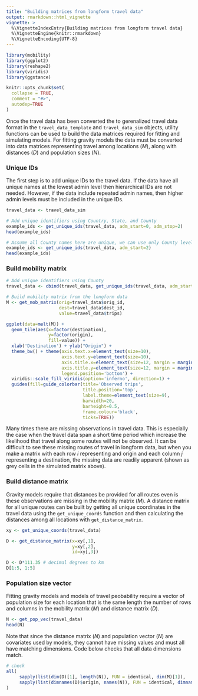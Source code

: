 ```yaml
---
title: "Building matrices from longform travel data"
output: rmarkdown::html_vignette
vignette: >
  %\VignetteIndexEntry{Building matrices from longform travel data}
  %\VignetteEngine{knitr::rmarkdown}
  %\VignetteEncoding{UTF-8}
---
```



```r
library(mobility)
library(ggplot2)
library(reshape2)
library(viridis)
library(ggstance)

knitr::opts_chunk$set(
  collapse = TRUE,
  comment = "#>",
  autodep=TRUE
)
```


Once the travel data has been converted the to gerenalized travel data format in the `travel_data_template` and `travel_data_sim` objects, utility functions can be used to build the data matrices required for fitting and simulating models. For fitting gravity models the data must be converted into data matrices representing travel among locations ($M$), along with distances ($D$) and population sizes ($N$). 


### Unique IDs
The first step is to add unique IDs to the travel data. If the data have all unique names at the lowest admin level then hierarchical IDs are not needed. However, if the data include repeated admin names, then higher admin levels must be included in the unique IDs.

```r
travel_data <- travel_data_sim

# Add unique identifiers using Country, State, and County
example_ids <- get_unique_ids(travel_data, adm_start=0, adm_stop=2)
head(example_ids)

# Assume all County names here are unique, we can use only County level as ID.
example_ids <- get_unique_ids(travel_data, adm_start=2)
head(example_ids)
```


### Build mobility matrix
```r
# Add unique identifiers using County
travel_data <- cbind(travel_data, get_unique_ids(travel_data, adm_start=2))

# Build mobility matrix from the longform data
M <- get_mob_matrix(orig=travel_data$orig_id,
                    dest=travel_data$dest_id,
                    value=travel_data$trips)
```
```r
ggplot(data=melt(M)) +
  geom_tile(aes(x=factor(destination),
                y=factor(origin),
                fill=value)) +
  xlab('Destination') + ylab("Origin") +
  theme_bw() + theme(axis.text.x=element_text(size=10),
                     axis.text.y=element_text(size=10),
                     axis.title.x=element_text(size=12, margin = margin(t = 15)),
                     axis.title.y=element_text(size=12, margin = margin(r = 15)),
                     legend.position='bottom') +
  viridis::scale_fill_viridis(option='inferno', direction=1) +
  guides(fill=guide_colorbar(title='Observed trips',
                             title.position='top',
                             label.theme=element_text(size=9),
                             barwidth=20,
                             barheight=0.5,
                             frame.colour='black',
                             ticks=TRUE))
```

Many times there are missing observations in travel data. This is especially the case when the travel data span a short time period which increase the likelihood that travel along some routes will not be observed. It can be difficult to see these missing routes of travel in longform data, but when you make a matrix with each row $i$ representing and origin and each column $j$ representing a destination, the missing data are readily apparent (shown as grey cells in the simulated matrix above).


### Build distance matrix
Gravity models require that distances be provided for all routes even is these observations are missing in the mobility matrix ($M$). A distance matrix for all unique routes can be built by getting all unique coordinates in the travel data using the `get_unique_coords` function and then calculating the distances among all locations with `get_distance_matrix`.

```r
xy <- get_unique_coords(travel_data)

D <- get_distance_matrix(x=xy[,1],
                         y=xy[,2],
                         id=xy[,3])

D <- D*111.35 # decimal degrees to km
D[1:5, 1:5]
```

### Population size vector
Fitting gravity models and models of travel peobability require a vector of population size for each location that is the same length the number of rows and columns in the mobility matrix ($M$) and distance matrix ($D$).

```r
N <- get_pop_vec(travel_data)
head(N)
```

Note that since the distance matrix ($N$) and population vector ($N$) are covariates used by models, they cannot have missing values and must all have matching dimensions. Code below checks that all data dimensions match. 
```r
# check
all(
     sapply(list(dim(D)[1], length(N)), FUN = identical, dim(M)[1]),
     sapply(list(dimnames(D)$origin, names(N)), FUN = identical, dimnames(M)$origin)
)
```
